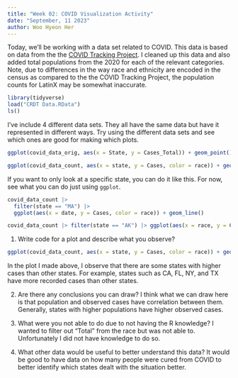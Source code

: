 ```yaml
---
title: "Week 02: COVID Visualization Activity"
date: "September, 11 2023"
author: Woo Hyeon Her
---
```


Today, we'll be working with a data set related to COVID.
This data is based on data from the the [COVID Tracking Project](https://covidtracking.com/).
I cleaned up this data and also added total populations from the 2020 for each of the relevant categories.
Note, due to differences in the way race and ethnicity are encoded in the census as compared to the the COVID Tracking Project, the population counts for LatinX may be somewhat inaccurate.

```r
library(tidyverse)
load("CRDT Data.RData")
ls()
```

I've include 4 different data sets.
They all have the same data but have it represented in different ways.
Try using the different data sets and see which ones are good for making which plots.


```r
ggplot(covid_data_orig, aes(x = State, y = Cases_Total)) + geom_point() + theme(axis.text.x = element_text(angle = 90))
```
```r
ggplot(covid_data_count, aes(x = state, y = Cases, color = race)) + geom_point() + theme(axis.text.x = element_text(angle = 90))
```



If you want to only look at a specific state, you can do it like this.
For now, see what you can do just using `ggplot`.

```r
covid_data_count |> 
  filter(state == "MA") |> 
  ggplot(aes(x = date, y = Cases, color = race)) + geom_line()
```
``` r
covid_data_count |> filter(state == "AK") |> ggplot(aes(x = race, y = Cases)) + geom_point()
```


1. Write code for a plot and describe what you observe?

```r
ggplot(covid_data_count, aes(x = state, y = Cases, color = race)) + geom_point() + theme(axis.text.x = element_text(angle = 45, vjust=0.5))
```
In the plot I made above, I observe that there are some states with higher cases than other states. For example, states such as CA, FL, NY, and TX have more recorded cases than other states. 

2. Are there any conclusions you can draw?
I think what we can draw here is that population and observed cases have correlation between them. Generally, states with higher populations have higher observed cases.

3. What were you not able to do due to not having the R knowledge?
I wanted to filter out "Total" from the race but was not able to. Unfortunately I did not have knowledge to do so.

4. What other data would be useful to better understand this data?
It would be good to have data on how many people were cured from COVID to better identify which states dealt with the situation better.
